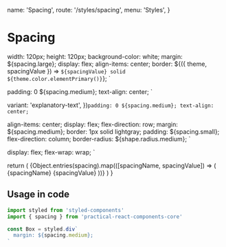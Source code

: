  name: 'Spacing',
  route: '/styles/spacing',
  menu: 'Styles',
}


# Spacing

  width: 120px;
  height: 120px;
  background-color: white;
  margin: ${spacing.large};
  display: flex;
  align-items: center;
  border: ${({ theme, spacingValue }) =>
    `${spacingValue} solid ${theme.color.elementPrimary()}`};
`

  padding: 0 ${spacing.medium};
  text-align: center;
`

  variant: 'explanatory-text',
})`
  padding: 0 ${spacing.medium};
  text-align: center;
`

  align-items: center;
  display: flex;
  flex-direction: row;
  margin: ${spacing.medium};
  border: 1px solid lightgray;
  padding: ${spacing.small};
  flex-direction: column;
  border-radius: ${shape.radius.medium};
`

  display: flex;
  flex-wrap: wrap;
`

  return (
    <SpacingContainer>
      {Object.entries(spacing).map(([spacingName, spacingValue]) => (
        <SpacingRow key={spacingName}>
          <SpacingMarginBox spacingValue={spacingValue} />
          <SpacingName>{spacingName}</SpacingName>
          <SpacingValue>{spacingValue}</SpacingValue>
        </SpacingRow>
      ))}
    </SpacingContainer>
  )
}

<Spacing />

## Usage in code

```typescript
import styled from 'styled-components'
import { spacing } from 'practical-react-components-core'

const Box = styled.div`
  margin: ${spacing.medium};
`
```
